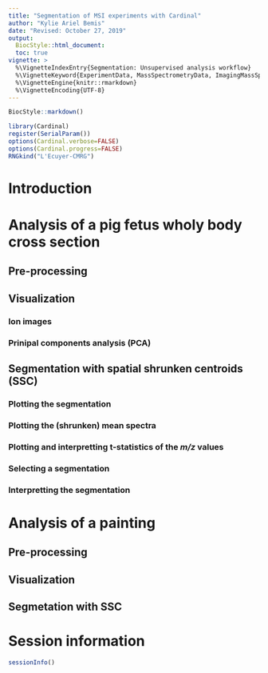 ```yaml
---
title: "Segmentation of MSI experiments with Cardinal"
author: "Kylie Ariel Bemis"
date: "Revised: October 27, 2019"
output:
  BiocStyle::html_document:
  toc: true
vignette: >
  %\VignetteIndexEntry{Segmentation: Unsupervised analysis workflow}
  %\VignetteKeyword{ExperimentData, MassSpectrometryData, ImagingMassSpectrometry, Clustering}
  %\VignetteEngine{knitr::rmarkdown}
  %\VignetteEncoding{UTF-8}
---
```


```r
BiocStyle::markdown()
```

```r
library(Cardinal)
register(SerialParam())
options(Cardinal.verbose=FALSE)
options(Cardinal.progress=FALSE)
RNGkind("L'Ecuyer-CMRG")
```

# Introduction 

# Analysis of a pig fetus wholy body cross section

## Pre-processing

## Visualization

### Ion images

### Prinipal components analysis (PCA)

## Segmentation with spatial shrunken centroids (SSC)

### Plotting the segmentation

### Plotting the (shrunken) mean spectra

### Plotting and interpretting t-statistics of the *m/z* values

### Selecting a segmentation

### Interpretting the segmentation

# Analysis of a painting

## Pre-processing

## Visualization

## Segmetation with SSC


# Session information

```r
sessionInfo()
```



